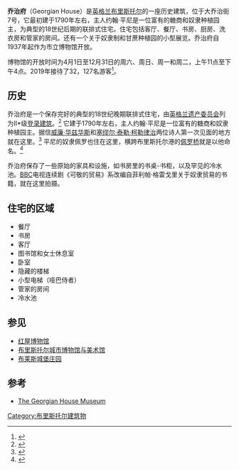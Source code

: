 {{Infobox Historic building
|image=Georgianhousebristol.jpg
|name=乔治府博物馆
|location_town=[[布里斯托尔|布里斯托尔]]大乔治街7号
|location_country=[[英格兰|英格兰]]
|coordinates = {{coord|51.4526|-2.6044|display=inline,title}}
|architect=威廉·帕蒂
|client=约翰·平尼
|construction_start_date=1788
|completion_date=1791
}}
'''乔治府'''（Georgian House）是[[英格兰|英格兰]][[布里斯托尔|布里斯托尔]]的一座历史建筑，位于大乔治街7号，它最初建于1790年左右，主人约翰·平尼是一位富有的糖商和奴隶种植园主，为典型的18世纪后期的联排式住宅。住宅包括客厅、餐厅、书房、厨房、洗衣房和管家的房间。还有一个关于奴隶制和甘蔗种植园的小型展览。乔治府自1937年起作为市立博物馆开放。

博物馆的开放时间为4月1日至12月31日的周六、周日、周一和周二，上午11点至下午4点。2019年接待了32，127名游客<ref name="ALVA 2019 visitor numbers">{{cite web |title=ALVA - Association of Leading Visitor Attractions |url=https://www.alva.org.uk/details.cfm?p=423 |website=www.alva.org.uk |access-date=18 November 2020 |archive-date=2020-02-03 |archive-url=https://web.archive.org/web/20200203095540/https://www.alva.org.uk/details.cfm?p=423 |dead-url=no }}</ref>。

== 历史 ==
乔治府是一个保存完好的典型的18世纪晚期联排式住宅，由[[英格兰遗产委员会|英格兰遗产委员会]]列为II*级[[登录建筑|登录建筑]]。<ref>{{cite web |title=The Georgian House, attached front area railings and rear garden walls |work=historicengland.org.uk |url=https://historicengland.org.uk/listing/the-list/list-entry/1202244 |access-date=2007-03-14 |archive-date=2022-04-25 |archive-url=https://web.archive.org/web/20220425130105/https://historicengland.org.uk/listing/the-list/list-entry/1202244 }}</ref> 它建于1790年左右，主人约翰·平尼是一位富有的糖商和奴隶种植园主。据信[[威廉·华兹华斯|威廉·华兹华斯]]和[[塞缪尔·泰勒·柯勒律治|塞缪尔·泰勒·柯勒律治]]两位诗人第一次见面的地方就在这里。<ref>{{cite web |url=http://www.bath-bristol.co.uk/Web/51235.htm#Georgian%20House |title=Georgian House |access-date=2007-03-14 |work=Homes and Gardens |archive-url=https://web.archive.org/web/20070306103200/http://www.bath-bristol.co.uk/Web/51235.htm#Georgian%20House |archive-date=2007-03-06 |dead-url=yes }}</ref> 平尼的奴隶佩罗也住在这里，横跨布里斯托尔港的[[佩罗桥|佩罗桥]]就是以他命名。<ref>{{cite web |url=http://www.bristol.gov.uk/ccm/content/Leisure-Culture/Museums-Galleries/bristols-georgian-house.en |title=Bristol's Georgian House |access-date=2007-03-14 |work=Bristol Museums |archive-url=https://web.archive.org/web/20070405224617/http://www.bristol.gov.uk/ccm/content/Leisure-Culture/Museums-Galleries/bristols-georgian-house.en |archive-date=2007-04-05 |dead-url=yes }}</ref>

乔治府保存了一些原始的家具和设施，如书房里的书桌-书柜，以及罕见的冷水池。[[BBC|BBC]]电视连续剧《可敬的贸易》系改编自菲利帕·格雷戈里关于奴隶贸易的书籍，就在这里拍摄。

==住宅的区域==
*餐厅
*书房 
*客厅 
*图书馆和女士休息室 
*卧室 
*隐藏的楼梯 
*小型电梯（哑巴侍者）
*管家的房间 
*冷水池

==参见==
*[[红屋博物馆|红屋博物馆]]
*[[布里斯托尔城市博物馆与美术馆|布里斯托尔城市博物馆与美术馆]]
*[[布莱斯城堡庄园|布莱斯城堡庄园]]

==参考==
{{reflist}}
* [http://www.bristolmuseums.org.uk/georgian-house-museum/ The Georgian House Museum] {{Wayback|url=http://www.bristolmuseums.org.uk/georgian-house-museum/ |date=20220405123010 }}
{{布里斯托尔}}
[[Category:布里斯托尔建筑物|Category:布里斯托尔建筑物]]